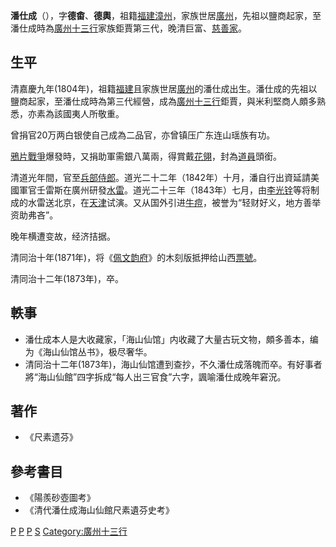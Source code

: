 '''潘仕成'''（{{bd|1804年||1873年|catIdx=P潘}}），字'''德畬'''、'''德輿'''，祖籍[[福建|福建]][[漳州|漳州]]，家族世居[[廣州|廣州]]，先祖以鹽商起家，至潘仕成時為[[廣州十三行|廣州十三行]]家族鉅賈第三代，晚清巨富、[[慈善家|慈善家]]。

==生平==
清嘉慶九年(1804年)，祖籍[[福建|福建]]且家族世居[[廣州|廣州]]的潘仕成出生。潘仕成的先祖以鹽商起家，至潘仕成時為第三代經營，成為[[廣州十三行|廣州十三行]]鉅賈，與米利堅商人頗多熟悉，亦素為該國夷人所敬重。

曾捐官20万两白银使自己成為二品官，亦曾镇压广东连山瑶族有功。

[[鴉片戰爭|鴉片戰爭]]爆發時，又捐助軍需銀八萬兩，得賞戴[[花翎|花翎]]，封為[[道員|道員]]頭銜。

清道光年間，官至[[兵部侍郎|兵部侍郎]]。道光二十二年（1842年）十月，潘自行出資延請美國軍官壬雷斯在廣州研發[[水雷|水雷]]。道光二十三年（1843年）七月，由[[李光铨|李光铨]]等将制成的水雷送北京，在[[天津|天津]]试演。又从国外引进[[牛痘|牛痘]]，被誉为“轻财好义，地方善举资助弗吝”。

晚年横遭变故，经济拮据。

清同治十年(1871年)，将《[[佩文韵府|佩文韵府]]》的木刻版抵押给山西[[票號|票號]]。

清同治十二年(1873年)，卒。

== 軼事 ==
*潘仕成本人是大收藏家，「海山仙馆」内收藏了大量古玩文物，頗多善本，编为《海山仙馆丛书》，极尽奢华。
*清同治十二年(1873年)，海山仙馆遭到查抄，不久潘仕成落魄而卒。有好事者將“海山仙館”四字拆成“每人出三官食”六字，諷喻潘仕成晚年窘況。

== 著作 ==
*《尺素遗芬》

==參考書目==
* 《陽羨砂壺圖考》
* 《清代潘仕成海山仙館尺素遺芬史考》

[[Category:漳州人|P]]
[[Category:廣州人|P]]
[[Category:清朝兵部侍郎|P]]
[[Category:潘姓|S]]
[[Category:廣州十三行|Category:廣州十三行]]